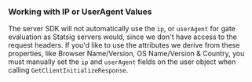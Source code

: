 ### Working with IP or UserAgent Values

The server SDK will not automatically use the `ip`, or `userAgent` for gate evaluation as Statsig servers would, since we don't have access to the request headers. If you'd like to use the attributes we derive from these properties, like Browser Name/Version, OS Name/Version & Country, you must manually set the `ip` and `userAgent` fields on the user object when calling `GetClientInitializeResponse`.

